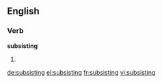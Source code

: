 ==English==

===Verb===
'''subsisting'''

# {{present participle of|subsist}}

[[de:subsisting]]
[[el:subsisting]]
[[fr:subsisting]]
[[vi:subsisting]]